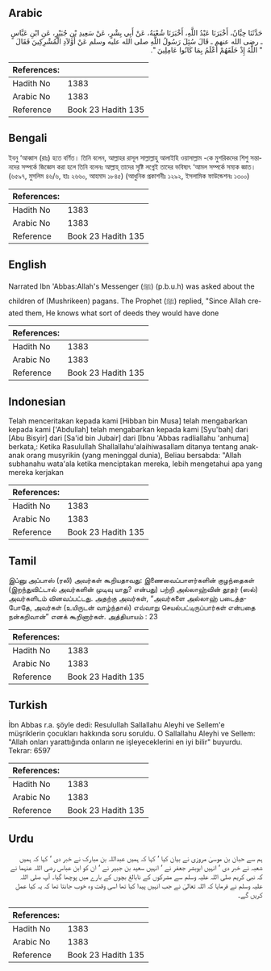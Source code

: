 ## Arabic


<div dir="rtl" lang="ar" style={{fontSize:'larger',backgroundColor:'#f8f9fa',padding:20}}>
حَدَّثَنَا حِبَّانُ، أَخْبَرَنَا عَبْدُ اللَّهِ، أَخْبَرَنَا شُعْبَةُ، عَنْ أَبِي بِشْرٍ، عَنْ سَعِيدِ بْنِ جُبَيْرٍ، عَنِ ابْنِ عَبَّاسٍ ـ رضى الله عنهم ـ قَالَ سُئِلَ رَسُولُ اللَّهِ صلى الله عليه وسلم عَنْ أَوْلاَدِ الْمُشْرِكِينَ فَقَالَ ‏ "‏ اللَّهُ إِذْ خَلَقَهُمْ أَعْلَمُ بِمَا كَانُوا عَامِلِينَ ‏"‏‏.‏
</div>
<div style={{backgroundColor:'#f8f9fa',padding:20, marginBottom: 10}}><table> <thead> <tr> <th>References:</th> <th></th> </tr> </thead> <tbody><tr><td>Hadith No</td><td>1383</td></tr><tr><td>Arabic No</td><td>1383</td></tr><tr><td>Reference</td><td>Book 23 Hadith 135</td></tr></tbody></table></div>

## Bengali


<div dir="ltr" lang="bn" style={{fontSize:'larger',backgroundColor:'#f8f9fa',padding:20}}>
ইবনু ‘আব্বাস (রাঃ) হতে বর্ণিত। তিনি বলেন, আল্লাহর রাসূল সাল্লাল্লাহু আলাইহি ওয়াসাল্লাম -কে মুশরিকদের শিশু সন্তানদের সম্পর্কে জিজ্ঞেস করা হলে তিনি বলেনঃ আল্লাহ্ তাদের সৃষ্টি লগ্নেই তাদের ভবিষ্যৎ ‘আমল সম্পর্কে সম্যক জ্ঞাত। (৬৫৯৭, মুসলিম ৪৬/৬, হাঃ ২৬৬০, আহমাদ ১৮৪৫) (আধুনিক প্রকাশনীঃ ১২৯২, ইসলামিক ফাউন্ডেশনঃ ১৩০০)
</div>
<div style={{backgroundColor:'#f8f9fa',padding:20, marginBottom: 10}}><table> <thead> <tr> <th>References:</th> <th></th> </tr> </thead> <tbody><tr><td>Hadith No</td><td>1383</td></tr><tr><td>Arabic No</td><td>1383</td></tr><tr><td>Reference</td><td>Book 23 Hadith 135</td></tr></tbody></table></div>

## English


<div dir="ltr" lang="en" style={{fontSize:'larger',backgroundColor:'#f8f9fa',padding:20}}>
Narrated Ibn 'Abbas:Allah's Messenger (ﷺ) (p.b.u.h) was asked about the children of (Mushrikeen) pagans. The Prophet (ﷺ) replied, "Since Allah created them, He knows what sort of deeds they would have done
</div>
<div style={{backgroundColor:'#f8f9fa',padding:20, marginBottom: 10}}><table> <thead> <tr> <th>References:</th> <th></th> </tr> </thead> <tbody><tr><td>Hadith No</td><td>1383</td></tr><tr><td>Arabic No</td><td>1383</td></tr><tr><td>Reference</td><td>Book 23 Hadith 135</td></tr></tbody></table></div>

## Indonesian


<div dir="ltr" lang="id" style={{fontSize:'larger',backgroundColor:'#f8f9fa',padding:20}}>
Telah menceritakan kepada kami [Hibban bin Musa] telah mengabarkan kepada kami ['Abdullah] telah mengabarkan kepada kami [Syu'bah] dari [Abu Bisyir] dari [Sa'id bin Jubair] dari [Ibnu 'Abbas radliallahu 'anhuma] berkata,: Ketika Rasulullah Shallallahu'alaihiwasallam ditanya tentang anak-anak orang musyrikin (yang meninggal dunia), Beliau bersabda: "Allah subhanahu wata'ala ketika menciptakan mereka, lebih mengetahui apa yang mereka kerjakan
</div>
<div style={{backgroundColor:'#f8f9fa',padding:20, marginBottom: 10}}><table> <thead> <tr> <th>References:</th> <th></th> </tr> </thead> <tbody><tr><td>Hadith No</td><td>1383</td></tr><tr><td>Arabic No</td><td>1383</td></tr><tr><td>Reference</td><td>Book 23 Hadith 135</td></tr></tbody></table></div>

## Tamil


<div dir="ltr" lang="ta" style={{fontSize:'larger',backgroundColor:'#f8f9fa',padding:20}}>
இப்னு அப்பாஸ் (ரலி) அவர்கள் கூறியதாவது: இணைவைப்பாளர்களின் குழந்தைகள் (இறந்துவிட்டால் அவர்களின் முடிவு யாது? என்பது) பற்றி அல்லாஹ்வின் தூதர் (ஸல்) அவர்களிடம் வினவப்பட்டது. அதற்கு அவர்கள், “அவர்களை அல்லாஹ் படைத்தபோதே, அவர்கள் (உயிருடன் வாழ்ந்தால்) எவ்வாறு செயல்பட்டிருப்பார்கள் என்பதை நன்கறிவான்” எனக் கூறினார்கள். அத்தியாயம் : 23
</div>
<div style={{backgroundColor:'#f8f9fa',padding:20, marginBottom: 10}}><table> <thead> <tr> <th>References:</th> <th></th> </tr> </thead> <tbody><tr><td>Hadith No</td><td>1383</td></tr><tr><td>Arabic No</td><td>1383</td></tr><tr><td>Reference</td><td>Book 23 Hadith 135</td></tr></tbody></table></div>

## Turkish


<div dir="ltr" lang="tr" style={{fontSize:'larger',backgroundColor:'#f8f9fa',padding:20}}>
İbn Abbas r.a. şöyle dedi: Resulullah Sallallahu Aleyhi ve Sellem'e müşriklerin çocukları hakkında soru soruldu. O Sallallahu Aleyhi ve Sellem: "Allah onları yarattığında onların ne işleyeceklerini en iyi bilir" buyurdu. Tekrar: 6597
</div>
<div style={{backgroundColor:'#f8f9fa',padding:20, marginBottom: 10}}><table> <thead> <tr> <th>References:</th> <th></th> </tr> </thead> <tbody><tr><td>Hadith No</td><td>1383</td></tr><tr><td>Arabic No</td><td>1383</td></tr><tr><td>Reference</td><td>Book 23 Hadith 135</td></tr></tbody></table></div>

## Urdu


<div dir="rtl" lang="ur" style={{fontSize:'larger',backgroundColor:'#f8f9fa',padding:20}}>
ہم سے حبان بن موسیٰ مروزی نے بیان کیا ‘ کہا کہ ہمیں عبداللہ بن مبارک نے خبر دی ‘ کہا کہ ہمیں شعبہ نے خبر دی ‘ انہیں ابوبشر جعفر نے ‘ انہیں سعید بن جبیر نے ‘ ان کو ابن عباس رضی اللہ عنہما نے کہ نبی کریم صلی اللہ علیہ وسلم سے مشرکوں کے نابالغ بچوں کے بارے میں پوچھا گیا۔ آپ صلی اللہ علیہ وسلم نے فرمایا کہ اللہ تعالیٰ نے جب انہیں پیدا کیا تھا اسی وقت وہ خوب جانتا تھا کہ یہ کیا عمل کریں گے۔
</div>
<div style={{backgroundColor:'#f8f9fa',padding:20, marginBottom: 10}}><table> <thead> <tr> <th>References:</th> <th></th> </tr> </thead> <tbody><tr><td>Hadith No</td><td>1383</td></tr><tr><td>Arabic No</td><td>1383</td></tr><tr><td>Reference</td><td>Book 23 Hadith 135</td></tr></tbody></table></div>